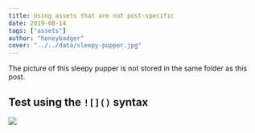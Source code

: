 ```yaml
---
title: Using assets that are not post-specific
date: 2019-08-14
tags: ["assets"]
author: "honeybadger"
cover: "../../data/sleepy-pupper.jpg"
---
```


The picture of this sleepy pupper is not stored in the same folder as this post.

## Test using the `![]()` syntax

![](../../data/sleepy-pupper.jpg)

